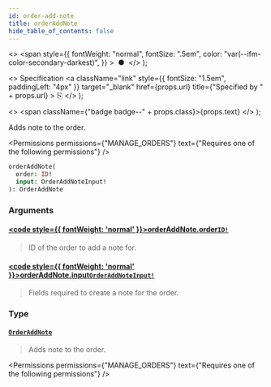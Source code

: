 ```yaml
---
id: order-add-note
title: orderAddNote
hide_table_of_contents: false
---
```


  <>
    <span
      style={{
        fontWeight: "normal",
        fontSize: ".5em",
        color: "var(--ifm-color-secondary-darkest)",
      }}
    >
      &nbsp;●&nbsp;
    </span>
  </>
);

  <>
    Specification
    <a
      className="link"
      style={{ fontSize: "1.5em", paddingLeft: "4px" }}
      target="\_blank"
      href={props.url}
      title={"Specified by " + props.url}
    >
      ⎘
    </a>
  </>
);

  <>
    <span className={"badge badge--" + props.class}>{props.text}</span>
  </>
);

Adds note to the order.

<Permissions
  permissions={"MANAGE_ORDERS"}
  text={"Requires one of the following permissions"}
/>

```graphql
orderAddNote(
  order: ID!
  input: OrderAddNoteInput!
): OrderAddNote
```

### Arguments

#### [<code style={{ fontWeight: 'normal' }}>orderAddNote.<b>order</b></code>](#)<Bullet />[`ID!`](../../../api-reference/miscellaneous/scalars/id) <Badge class="secondary" text="non-null"/> <Badge class="secondary" text="scalar"/>

> ID of the order to add a note for.

#### [<code style={{ fontWeight: 'normal' }}>orderAddNote.<b>input</b></code>](#)<Bullet />[`OrderAddNoteInput!`](../../../api-reference/orders/inputs/order-add-note-input) <Badge class="secondary" text="non-null"/> <Badge class="secondary" text="input"/>

> Fields required to create a note for the order.

### Type

#### [`OrderAddNote`](../../../api-reference/orders/objects/order-add-note) <Badge class="secondary" text="object"/>

> Adds note to the order.

<Permissions
  permissions={"MANAGE_ORDERS"}
  text={"Requires one of the following permissions"}
/>

>


